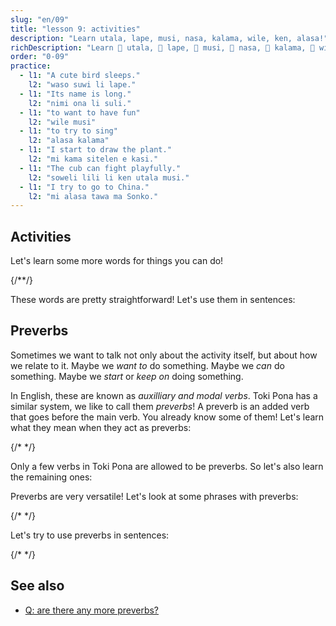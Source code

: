 ```yaml
---
slug: "en/09"
title: "lesson 9: activities"
description: "Learn utala, lape, musi, nasa, kalama, wile, ken, alasa!"
richDescription: "Learn 󱥱 utala, 󱤢 lape, 󱤻 musi, 󱤾 nasa, 󱤕 kalama, 󱥷 wile, 󱤘 ken, 󱤃 alasa!"
order: "0-09"
practice:
  - l1: "A cute bird sleeps."
    l2: "waso suwi li lape."
  - l1: "Its name is long."
    l2: "nimi ona li suli."
  - l1: "to want to have fun"
    l2: "wile musi"
  - l1: "to try to sing"
    l2: "alasa kalama"
  - l1: "I start to draw the plant."
    l2: "mi kama sitelen e kasi."
  - l1: "The cub can fight playfully."
    l2: "soweli lili li ken utala musi."
  - l1: "I try to go to China."
    l2: "mi alasa tawa ma Sonko."
---
```



## Activities

Let's learn some more words for things you can do!

<List>
  <Word sl="utala" m="to fight, to attack" />
  <Word sl="lape" m="to sleep, to rest" />
  <Word sl="kalama" m="to produce a sound; sound" />
  <Word sl="musi" m="to have fun; funny, amusing, interesting" />
  <Word sl="nasa" m="strange, unusual, silly, drunken" />
  {/*<Word sl="lipu" m="paper, card, book, website; a flat thing with 󱥡 info" />*/}
</List>

These words are pretty straightforward! Let's use them in sentences:

<List>
  <Sentence sl="soweli li utala e jan." m="The animal attacked someone." />
  <Sentence sl="sina lape lon tomo." m="You sleep at home." />
  <Sentence sl="nimi ona li nasa tawa mi." m="Her name is strange to me." />
  <Sentence
    sl="jan lili li musi tan kalama."
    m="The child is having fun because of noises."
  />
</List>

## Preverbs

Sometimes we want to talk not only about the activity itself, but about how we relate to it. Maybe we _want to_ do something. Maybe we _can_ do something. Maybe we _start_ or _keep on_ doing something.

In English, these are known as *auxilliary and modal verbs*. Toki Pona has a similar system, we like to call them _preverbs_! A preverb is an added verb that goes before the main verb. You already know some of them! Let's learn what they mean when they act as preverbs:

<List>
  <Word sl="kama" m="to begin to ..., to become ..." />
  <Word sl="awen" m="to continue to ..., to still ..." />
  {/* <Word sl="sona" m="to know how to ..." /> */}
</List>

Only a few verbs in Toki Pona are allowed to be preverbs. So let's also learn the remaining ones:

<List>
  <Word sl="wile" m="to want to ..." />
  <Word sl="ken" m="to be able to ..." />
  <Word sl="alasa" m="to try to ..." />
</List>

Preverbs are very versatile! Let's look at some phrases with preverbs:

<List>
  <Word sl="wile lape" m="to want to sleep" />
  <Word sl="awen pona" m="to continue to be good" />
  <Word sl="kama sona" m="to become knowledgeable, to learn" />
  {/* <Word sl="sona sitelen" m="to know how to draw" /> */}
  <Word sl="alasa kama wawa" m="to try to become strong" />
</List>

Let's try to use preverbs in sentences:

<List>
  <Sentence sl="waso lili li wile lape." m="The small bird wants to sleep." />
  {/* <Sentence sl="jan li sona moku e kasi." m="People know how to eat plants." /> */}
  <Sentence sl="mi kama sona e toki pona." m="I learn Toki Pona." />
  <Sentence sl="sina alasa tawa ma Tosi." m="You try to go to Germany." />
  <Sentence
    sl="toki ona li awen nasa tawa mi."
    m="His speech is still strange to me."
  />
</List>

<Practice exercises={frontmatter.practice} client:only="react" />

## See also
* [Q: are there any more preverbs?](en/more/more-preverbs/)
